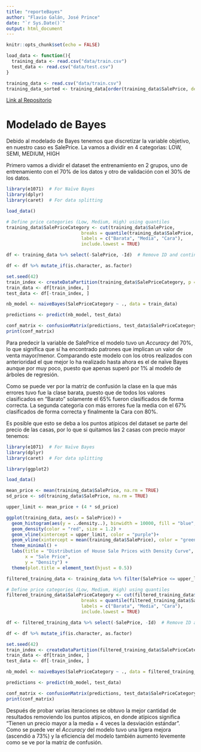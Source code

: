 ```yaml
---
title: "reporteBayes"
author: "Flavio Galán, José Prince"
date: "`r Sys.Date()`"
output: html_document
---
```


```r
knitr::opts_chunk$set(echo = FALSE)

load_data <- function(){
  training_data <- read.csv("data/train.csv")
  test_data <- read.csv("data/test.csv")
}

training_data <- read.csv("data/train.csv")
training_data_sorted <- training_data[order(training_data$SalePrice, decreasing = TRUE),]
```

[Link al Repositorio](https://github.com/ElrohirGT/Proyecto2_MineriaDeDatos)

# Modelado de Bayes

Debido al modelado de Bayes tenemos que discretizar la variable objetivo, en nuestro caso es SalePrice. La vamos a dividir en 4 categorìas: LOW, SEMI, MEDIUM, HIGH

Primero vamos a dividir el dataset the entrenamiento en 2 grupos, uno de entrenamiento con el 70% de los datos y otro de validación con el 30% de los datos. 

```r
library(e1071)  # For Naïve Bayes
library(dplyr)
library(caret)  # For data splitting

load_data()

# Define price categories (Low, Medium, High) using quantiles
training_data$SalePriceCategory <- cut(training_data$SalePrice, 
                            breaks = quantile(training_data$SalePrice, probs = c(0, 0.33, 0.66, 1), na.rm = TRUE), 
                            labels = c("Barata", "Media", "Cara"), 
                            include.lowest = TRUE)

df <- training_data %>% select(-SalePrice, -Id)  # Remove ID and continuous SalePrice

df <- df %>% mutate_if(is.character, as.factor)

set.seed(42)
train_index <- createDataPartition(training_data$SalePriceCategory, p = 0.7, list = FALSE)
train_data <- df[train_index, ]
test_data <- df[-train_index, ]

nb_model <- naiveBayes(SalePriceCategory ~ ., data = train_data)

predictions <- predict(nb_model, test_data)

conf_matrix <- confusionMatrix(predictions, test_data$SalePriceCategory)
print(conf_matrix)
```

Para predecir la variable de SalePrice el modelo tuvo un _Accuracy_ del 70%, lo que significa que sí ha encontrado patrones que implican un valor de venta mayor/menor. Comparando este modelo con los otros realizados con anterioridad el que mejor lo ha realizado hasta ahora es el de naïve Bayes aunque por muy poco, puesto que apenas superó por 1% al modelo de árboles de regresión.

Como se puede ver por la matriz de confusión la clase en la que más errores tuvo fue la clase barata, puesto que de todos los valores clasificados en "Barato" solamente el 65% fueron clasificados de forma correcta. La segunda categoría con más errores fue la media con el 67% clasificados de forma correcta y finalmente la Cara con 80%.

Es posible que esto se deba a los puntos atípicos del dataset se parte del precio de las casas, por lo que si quitamos las 2 casas con precio mayor tenemos:

```r
library(e1071)  # For Naïve Bayes
library(dplyr)
library(caret)  # For data splitting

library(ggplot2)

load_data()

mean_price <- mean(training_data$SalePrice, na.rm = TRUE)
sd_price <- sd(training_data$SalePrice, na.rm = TRUE)

upper_limit <- mean_price + (4 * sd_price)

ggplot(training_data, aes(x = SalePrice)) +
  geom_histogram(aes(y = ..density..), binwidth = 10000, fill = "blue", color = "black", alpha = 0.7) +
  geom_density(color = "red", size = 1.2) +
  geom_vline(xintercept = upper_limit, color = "purple")+
  geom_vline(xintercept = mean(training_data$SalePrice), color = "green")+
  theme_minimal() +
  labs(title = "Distribution of House Sale Prices with Density Curve",
       x = "Sale Price",
       y = "Density") +
  theme(plot.title = element_text(hjust = 0.5))

filtered_training_data <- training_data %>% filter(SalePrice <= upper_limit)

# Define price categories (Low, Medium, High) using quantiles
filtered_training_data$SalePriceCategory <- cut(filtered_training_data$SalePrice, 
                            breaks = quantile(filtered_training_data$SalePrice, probs = c(0, 0.33, 0.66, 1), na.rm = TRUE), 
                            labels = c("Barata", "Media", "Cara"),
                            include.lowest = TRUE)

df <- filtered_training_data %>% select(-SalePrice, -Id)  # Remove ID and continuous SalePrice

df <- df %>% mutate_if(is.character, as.factor)

set.seed(42)
train_index <- createDataPartition(filtered_training_data$SalePriceCategory, p = 0.7, list = FALSE)
train_data <- df[train_index, ]
test_data <- df[-train_index, ]

nb_model <- naiveBayes(SalePriceCategory ~ ., data = filtered_training_data)

predictions <- predict(nb_model, test_data)

conf_matrix <- confusionMatrix(predictions, test_data$SalePriceCategory)
print(conf_matrix)
```

Después de probar varias iteraciones se obtuvo la mejor cantidad de resultados removiendo los puntos atípicos, en donde atípicos significa "Tienen un precio mayor a la media + 4 veces la desviación estándar". Como se puede ver el _Accuracy_ del modelo tuvo una ligera mejora (ascendió a 73%) y la eficiencia del modelo también aumentó levemente como se ve por la matriz de confusión.
